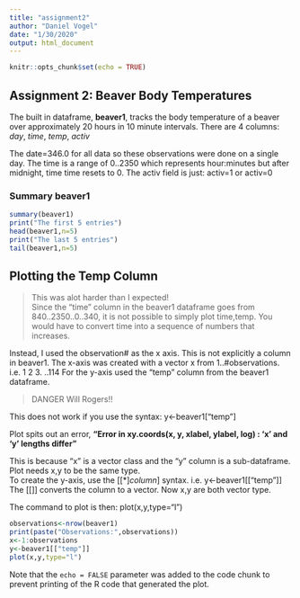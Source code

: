```yaml
---
title: "assignment2"
author: "Daniel Vogel"
date: "1/30/2020"
output: html_document
---
```


```r
knitr::opts_chunk$set(echo = TRUE)
```

## Assignment 2: Beaver Body Temperatures

The built in dataframe, **beaver1**, tracks the body temperature of a beaver over approximately 20 hours in 10 minute intervals.
There are 4 columns: *day*, *time*, *temp*, *activ*

The date=346.0 for all data so these observations were done on a single day.
The time is a range of 0..2350 which represents hour:minutes but after midnight, time time resets to 0.
The activ field is just: activ=1 or activ=0

### Summary beaver1
```r
summary(beaver1)
print("The first 5 entries")
head(beaver1,n=5)
print("The last 5 entries")
tail(beaver1,n=5)
```

## Plotting the Temp Column
>This was alot harder than I expected!  
Since the "time" column in the beaver1 dataframe goes from 840..2350..0..340, it is not possible to simply plot time,temp.
You would have to convert time into a sequence of numbers that increases.  

Instead, I used the observation# as the x axis. This is not explicitly a column in beaver1. 
The x-axis was created with a vector x from 1..#observations.  i.e. 1 2 3. ..114
For the y-axis used the "temp" column from the beaver1 dataframe.  

>DANGER Will Rogers!!

This does not work if you use the syntax:  y<-beaver1["temp"] 

Plot spits out an error, **"Error in xy.coords(x, y, xlabel, ylabel, log) :  'x' and 'y' lengths differ"**

This is because "x" is a vector class and the "y" column is a sub-dataframe. Plot needs x,y to be the same type.  
To create the y-axis, use the [[*]*column*] syntax.  i.e.  y<-beaver1[["temp"]]
The [[]] converts the column to a vector.  Now x,y are both vector type. 

The command to plot is then:
plot(x,y,type="l")

```r
observations<-nrow(beaver1)
print(paste("Observations:",observations))
x<-1:observations
y<-beaver1[["temp"]]
plot(x,y,type="l")
```

Note that the `echo = FALSE` parameter was added to the code chunk to prevent printing of the R code that generated the plot.
